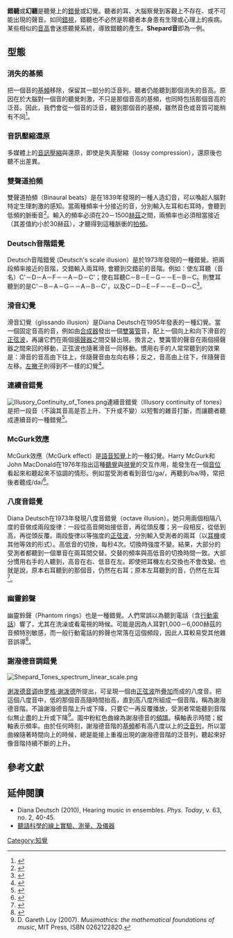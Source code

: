 '''錯聽'''或'''幻聽'''是聽覺上的[[錯覺|錯覺]]或幻覺。聽者的耳、大腦察覺到客觀上不存在、或不可能出現的聲音。如同[[錯視|錯視]]，錯聽也不必然是聆聽者本身患有生理或心理上的疾病。某些相似的[[音高|音高]]會迷惑聽覺系統，導致錯聽的產生。'''Shepard音'''即為一例。

==型態==

===消失的基頻===

把一個音的[[基本頻率|基頻]]移除，保留其一部分的泛音列。聽者仍能聽到那個消失的音高。原因在於大腦對一個音的聽覺刺激，不只是那個音高的基頻，也同時包括那個音高的泛音。因此，我們會從一個音的泛音，聽到那個音的基頻，雖然音色或音質可能稍有不同<ref name="ref1">{{Cite web|title=Subjective Tones|url=http://hyperphysics.phy-astr.gsu.edu/hbase/Sound/subton.html|access-date=2022-03-23|work=hyperphysics.phy-astr.gsu.edu|archive-date=2021-03-30|archive-url=https://web.archive.org/web/20210330120810/http://hyperphysics.phy-astr.gsu.edu/hbase/Sound/subton.html|dead-url=no}}</ref>。

===音訊壓縮還原===

多媒體上的[[音訊壓縮|音訊壓縮]]與還原，即使是失真壓縮（lossy compression），還原後也聽不出差異。

===雙聲道拍頻===

雙聲道拍頻（Binaural beats）是{{link-en|Heinrich Wilhelm Dove|Heinrich Wilhelm Dove}}在1839年發現的一種人造幻音，可以喚起人腦對特定生理刺激的感知。當兩種頻率十分接近的音，分別輸入左耳和右耳時，會聽到低頻的脈衝音<ref name="ref2">{{Cite journal|title=Binaural Auditory Beats Affect Vigilance Performance and Mood|url=https://linkinghub.elsevier.com/retrieve/pii/S0031938497004368|last=Lane|first=James D|last2=Kasian|first2=Stefan J|date=1998-01|journal=Physiology & Behavior|issue=2|doi=10.1016/S0031-9384(97)00436-8|volume=63|pages=249–252|language=en|last3=Owens|first3=Justine E|last4=Marsh|first4=Gail R|access-date=2022-03-23|archive-date=2022-03-11|archive-url=https://web.archive.org/web/20220311021722/https://linkinghub.elsevier.com/retrieve/pii/S0031938497004368|dead-url=no}}</ref>。輸入的頻率必須在20－1500[[赫茲|赫茲]]之間，兩頻率也必須相當接近（其差值約小於30赫茲），才聽得到這種脈衝的[[拍頻|拍頻]]。

===Deutsch音階錯覺===

Deutsch音階錯覺 (Deutsch's scale illusion）是{{link-en|Diana Deutsch|Diana Deutsch}}於1973年發現的一種錯覺。把兩段頻率接近的音階，交錯輸入兩耳時, 會聽到交錯前的音階。例如：使左耳聽（音名）C'－D－A－F－－A－D－C'；使右耳聽C－B－E－G－－E－B－C。則雙耳聽到的是C'－B－A－G－－A－B－C'，以及C－D－E－F－－E－D－C<ref name="ref3">{{Cite web|title=Scale illusion|url=http://deutsch.ucsd.edu/psychology/deutsch_research3.php|access-date=2011-03-09|archive-url=https://web.archive.org/web/20110102225827/http://deutsch.ucsd.edu/psychology/deutsch_research3.php|archive-date=2011-01-02|dead-url=yes}}</ref>。

===滑音幻覺===

滑音幻覺（glissando illusion）是Diana Deutsch在1995年發表的一種幻覺。當一個固定音高的音，例如由[[合成器|合成器]]發出一個[[雙簧管|雙簧管]]音，配上一個向上和向下滑音的[[正弦曲線|正弦波]]，再讓它們在兩個[[揚聲器|揚聲器]]之間交替出現。換言之，雙簧管的聲音在兩個揚聲器之間來回的移動，正弦波也隨著滑音一同移動。慣用右手的人常常聽到的效果是：滑音的音高由下往上，伴隨聲音由左向右移；反之，音高由上往下，伴隨聲音左移。[[左利手|左撇子]]則得到不一樣的幻覺<ref name="ref4">{{Cite web|title=Glissando illusion|url=http://deutsch.ucsd.edu/psychology/deutsch_research5.php|access-date=2011-03-09|archive-url=https://web.archive.org/web/20110101112312/http://deutsch.ucsd.edu/psychology/deutsch_research5.php|archive-date=2011-01-01|dead-url=yes}}</ref>。

===連續音錯覺===

[[Image:Illusory_Continuity_of_Tones.png|thumb]]連續音錯覺（Illusory continuity of tones）是把一段音（不論其音高是否上升、下升或不變）以短暫的雜音打斷，而讓聽者聽成連續音的一種錯覺<ref name="ref5">{{link-en|Illusory continuity of tones|Illusory continuity of tones}}</ref>。

===McGurk效應===

McGurk效應（McGurk effect）是[[語音知覺|語音知覺]]上的一種幻覺。Harry McGurk和John MacDonald在1976年指出這種[[聽覺|聽覺]]與[[視覺|視覺]]的交互作用，能發生在一個[[音位|音位]]看起來和聽起來不協調的情形。例如當受測者看到音位/ga/，再聽到/ba/時，常把後者聽成/da/<ref name="ref6">{{link-en|McGurk effect|McGurk effect}}</ref>。

===八度音錯覺===

Diana Deutsch在1973年發現八度音錯覺（octave illusion）。她只用兩個相隔八度的音做成兩段旋律：一段從高音開始接低音，再從頭反覆；另一段相反，從低到高，再從頭反覆。兩段旋律以等強度的[[正弦曲線|正弦波]]，分別輸入受測者的兩耳（以[[耳機|耳機]]或其他等效的形式）。高低音的切換，每秒4次。切換時強度不變。結果，大部分的受測者都聽到一個單音在兩耳間交替。交替的頻率與高低音的切換時間一致。大部分慣用右手的人聽到，高音在右、低音在左。即使把耳機左右交換也不會改變。也就是說，原本右耳聽到的那個音，仍然在右耳；原本左耳聽到的音，仍然在左耳<ref name="ref7">{{link-en|Octave illusion|Octave illusion}}</ref>。

===幽靈鈴聲===

幽靈鈴聲（Phantom rings）也是一種錯覺。人們常誤以為聽到電話（含[[行動電話|行動電話]]）響了，尤其在洗澡或看電視的時候。可能是因為人耳對1,000－6,000赫茲的音頻特別敏感，而一般行動電話的鈴聲也常落在這個頻段，因此人耳較易受其他雜音誤導<ref name="ref8">{{link-en|Phantom rings|Phantom rings}}</ref>。

===謝潑德音調錯覺===
[[Image:Shepard_Tones_spectrum_linear_scale.png|thumb]]
{{listen|filename=DescenteInfinie.ogg|title=下降的謝潑德滑音|description=下降的謝潑德滑音|format=[[Ogg|Ogg]]}}

[[谢泼德音调|谢泼德音调]]由[[罗格·谢泼德|罗格·谢泼德]]所提出，可呈現一個由[[正弦曲線|正弦波]]所[[疊加|疊加]]而成的八度音。把這個八度音中，低的那個音高隨時間抬高，直到高八度所組成一個音階，稱為謝潑德音階。不論謝潑德音階上升或下降，只要它一再反覆播放，受測者常能聽到音階似無止盡的上升或下降<ref name="ref9">D. Gareth Loy (2007). ''Musimathics: the mathematical foundations of music'', MIT Press, ISBN 0262122820.</ref>。圖中粉紅色曲線為謝潑德音的[[頻譜|頻譜]]。橫軸表示時間；縱軸表示頻率。由於任何時刻，謝潑德音階的[[基本頻率|基頻]]都有高八度以上的[[泛音列|泛音列]]，所以當曲線隨著時間向上的時候，總是能接上重複出現的謝潑德音階的泛音列，聽起來好像音階持續不斷的上升。

==參考文獻==
{{reflist}}
==延伸閱讀==
*Diana Deutsch (2010), Hearing music in ensembles. ''Phys. Today'', v. 63, no. 2, 40-45.
*[http://www.ling.fju.edu.tw/hearing/instrument.htm 聽語科學的線上實驗、測量、及儀器] {{Wayback|url=http://www.ling.fju.edu.tw/hearing/instrument.htm |date=20210608190344 }}
 
[[Category:知覺|Category:知覺]]